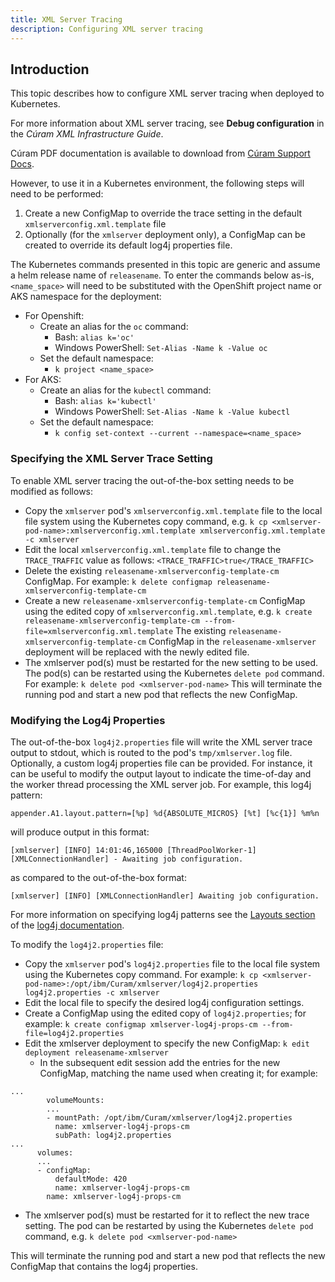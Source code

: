 ```yaml
---
title: XML Server Tracing
description: Configuring XML server tracing
---
```

## Introduction

This topic describes how to configure XML server tracing when deployed to Kubernetes.

For more information about XML server tracing, see **Debug configuration** in the *Cúram XML Infrastructure Guide*.

<InlineNotification>

Cúram PDF documentation is available to download from [Cúram Support Docs](https://curam-spm-devops.github.io/wh-support-docs/spm/pdf-documentation/).

</InlineNotification>

However, to use it in a Kubernetes environment, the following steps will need to be performed:

1. Create a new ConfigMap to override the trace setting in the default `xmlserverconfig.xml.template` file
2. Optionally (for the `xmlserver` deployment only), a ConfigMap can be created to override its default log4j properties file.

The Kubernetes commands presented in this topic are generic and assume a helm release name of `releasename`.
To enter the commands below as-is, `<name_space>` will need to be substituted with the OpenShift project name or AKS namespace for the deployment:

* For Openshift:
  * Create an alias for the `oc` command:
    * Bash: `alias k='oc'`
    * Windows PowerShell: `Set-Alias -Name k -Value oc`
  * Set the default namespace:
    * `k project <name_space>`
* For AKS:
  * Create an alias for the `kubectl` command:
    * Bash: `alias k='kubectl'`
    * Windows PowerShell: `Set-Alias -Name k -Value kubectl`
  * Set the default namespace:
    * `k config set-context --current --namespace=<name_space>`

### Specifying the XML Server Trace Setting

To enable XML server tracing the out-of-the-box setting needs to be modified as follows:

* Copy the `xmlserver` pod's `xmlserverconfig.xml.template` file to the local file system using the Kubernetes copy command, e.g.
  `k cp <xmlserver-pod-name>:xmlserverconfig.xml.template xmlserverconfig.xml.template -c xmlserver`
* Edit the local `xmlserverconfig.xml.template` file to change the `TRACE_TRAFFIC` value as follows:
  `<TRACE_TRAFFIC>true</TRACE_TRAFFIC>`
* Delete the existing `releasename-xmlserverconfig-template-cm` ConfigMap. For example:
  `k delete configmap releasename-xmlserverconfig-template-cm`
* Create a new `releasename-xmlserverconfig-template-cm` ConfigMap using the edited copy of `xmlserverconfig.xml.template`, e.g.
  `k create releasename-xmlserverconfig-template-cm --from-file=xmlserverconfig.xml.template`
  The existing `releasename-xmlserverconfig-template-cm` ConfigMap in the `releasename-xmlserver` deployment will be replaced with the newly edited file.
* The xmlserver pod(s) must be restarted for the new setting to be used. The pod(s) can be restarted using the Kubernetes `delete pod` command.  For example:
  `k delete pod <xmlserver-pod-name>`
  This will terminate the running pod and start a new pod that reflects the new ConfigMap.

### Modifying the Log4j Properties

The out-of-the-box `log4j2.properties` file will write the XML server trace output to stdout, which is routed to the pod's `tmp/xmlserver.log` file.
Optionally, a custom log4j properties file can be provided.
For instance, it can be useful to modify the output layout to indicate the time-of-day and the worker thread processing the XML server job.
For example, this log4j pattern:

```
appender.A1.layout.pattern=[%p] %d{ABSOLUTE_MICROS} [%t] [%c{1}] %m%n
```

will produce output in this format:

```
[xmlserver] [INFO] 14:01:46,165000 [ThreadPoolWorker-1] [XMLConnectionHandler] - Awaiting job configuration.
```

as compared to the out-of-the-box format:

```
[xmlserver] [INFO] [XMLConnectionHandler] Awaiting job configuration.
```

For more information on specifying log4j patterns see the [Layouts section](https://logging.apache.org/log4j/2.x/manual/layouts.html) of the [log4j documentation](https://logging.apache.org/log4j/2.x/manual/index.html).

To modify the `log4j2.properties` file:

* Copy the `xmlserver` pod's `log4j2.properties` file to the local file system using the Kubernetes copy command.  For example:
  `k cp <xmlserver-pod-name>:/opt/ibm/Curam/xmlserver/log4j2.properties log4j2.properties -c xmlserver`
* Edit the local file to specify the desired log4j configuration settings.
* Create a ConfigMap using the edited copy of `log4j2.properties`; for example:
  `k create configmap xmlserver-log4j-props-cm --from-file=log4j2.properties`
* Edit the xmlserver deployment to specify the new ConfigMap:
  `k edit deployment releasename-xmlserver`
  * In the subsequent edit session add the entries for the new ConfigMap, matching the name used when creating it; for example:

```
...
        volumeMounts:
        ...
        - mountPath: /opt/ibm/Curam/xmlserver/log4j2.properties
          name: xmlserver-log4j-props-cm
          subPath: log4j2.properties
...
      volumes:
      ...
      - configMap:
          defaultMode: 420
          name: xmlserver-log4j-props-cm
        name: xmlserver-log4j-props-cm
```		

* The xmlserver pod(s) must be restarted for it to reflect the new trace setting. The pod can be restarted by using the Kubernetes `delete pod` command, e.g.
  `k delete pod <xmlserver-pod-name>`
  
This will terminate the running pod and start a new pod that reflects the new ConfigMap that contains the log4j properties.
